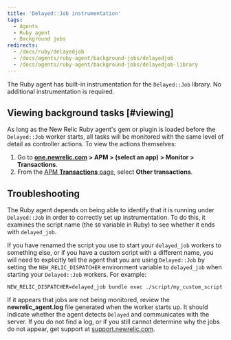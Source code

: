 ```yaml
---
title: 'Delayed::Job instrumentation'
tags:
  - Agents
  - Ruby agent
  - Background jobs
redirects:
  - /docs/ruby/delayedjob
  - /docs/agents/ruby-agent/background-jobs/delayedjob
  - /docs/agents/ruby-agent/background-jobs/delayedjob-library
---
```


The Ruby agent has built-in instrumentation for the `Delayed::Job` library. No additional instrumentation is required.

## Viewing background tasks [#viewing]

As long as the New Relic Ruby agent's gem or plugin is loaded before the `Delayed::Job` worker starts, all tasks will be monitored with the same level of detail as controller actions. To view the actions themselves:

1. Go to **[one.newrelic.com](https://one.newrelic.com) > APM > (select an app) > Monitor > Transactions**.
2. From the [APM **Transactions** page](/docs/apm/applications-menu/monitoring/transactions-page), select **Other transactions**.

## Troubleshooting

The Ruby agent depends on being able to identify that it is running under `Delayed::Job` in order to correctly set up instrumentation. To do this, it examines the script name (the `$0` variable in Ruby) to see whether it ends with `delayed_job`.

If you have renamed the script you use to start your `delayed_job` workers to something else, or if you have a custom script with a different name, you will need to explicitly tell the agent that you are using `Delayed::Job` by setting the `NEW_RELIC_DISPATCHER` environment variable to `delayed_job` when starting your `Delayed::Job` workers. For example:

```
NEW_RELIC_DISPATCHER=delayed_job bundle exec ./script/my_custom_script
```

If it appears that jobs are not being monitored, review the **newrelic_agent.log** file generated when the worker starts up. It should indicate whether the agent detects `Delayed` and communicates with the server. If you do not find a log, or if you still cannot determine why the jobs do not appear, get support at [support.newrelic.com](https://support.newrelic.com "Link opens in a new window").
